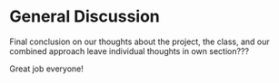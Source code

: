 # General Discussion

Final conclusion on our thoughts about the project, the class, and our combined approach
leave individual thoughts in own section???

Great job everyone!

